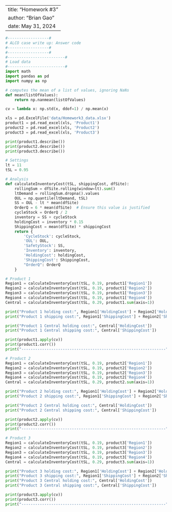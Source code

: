 
---
title: "Homework #3"
author: "Brian Gao"
date: May 31, 2024
---
```python
#------------------#
# ALCO case write up: Answer code
#------------------#
#------------------#
#-------------------------#
# Load data
#-------------------------#
import math
import pandas as pd
import numpy as np

# computes the mean of a list of values, ignoring NaNs
def mean(listOfValues):
    return np.nanmean(listOfValues)

cv = lambda x: np.std(x, ddof=1) / np.mean(x)

xls = pd.ExcelFile('data/Homework3_data.xlsx')
product1 = pd.read_excel(xls, 'Product1')
product2 = pd.read_excel(xls, 'Product2')
product3 = pd.read_excel(xls, 'Product3')

print(product1.describe())
print(product2.describe())
print(product3.describe())

# Settings
lt = 11
tSL = 0.95

# Analysis
def calculateInventoryCost(tSL, shippingCost, dfSite):
    rollingSum = dfSite.rolling(window=lt).sum()
    ltDemand = rollingSum.dropna().values
    OUL = np.quantile(ltDemand, tSL)
    SS = OUL - lt * mean(dfSite)
    OrderQ = 6 * mean(dfSite)  # Ensure this value is justified
    cycleStock = OrderQ / 2
    inventory = SS + cycleStock
    holdingCost = inventory * 0.15
    ShippingCost = mean(dfSite) * shippingCost
    return {
        'CycleStock': cycleStock,
        'OUL': OUL,
        'SafetyStock': SS,
        'Inventory': inventory,
        'HoldingCost': holdingCost,
        'ShippingCost': ShippingCost,
        "OrderQ": OrderQ
    }

# Product 1
Region1 = calculateInventoryCost(tSL, 0.19, product1['Region1'])
Region2 = calculateInventoryCost(tSL, 0.19, product1['Region2'])
Region3 = calculateInventoryCost(tSL, 0.19, product1['Region3'])
Region4 = calculateInventoryCost(tSL, 0.19, product1['Region4'])
Central = calculateInventoryCost(tSL, 0.29, product1.sum(axis=1))

print("Product 1 holding cost:", Region1['HoldingCost'] + Region2['HoldingCost'] + Region3['HoldingCost'] + Region4['HoldingCost'])
print("Product 1 shipping cost:", Region1['ShippingCost'] + Region2['ShippingCost'] + Region3['ShippingCost'] + Region4['ShippingCost'])

print("Product 1 Central holding cost:", Central['HoldingCost'])
print("Product 1 Central shipping cost:", Central['ShippingCost'])

print(product1.apply(cv))
print(product1.corr())
print("---------------------------------------------------------------")

# Product 2
Region1 = calculateInventoryCost(tSL, 0.19, product2['Region1'])
Region2 = calculateInventoryCost(tSL, 0.19, product2['Region2'])
Region3 = calculateInventoryCost(tSL, 0.19, product2['Region3'])
Region4 = calculateInventoryCost(tSL, 0.19, product2['Region4'])
Central = calculateInventoryCost(tSL, 0.29, product2.sum(axis=1))

print("Product 2 holding cost:", Region1['HoldingCost'] + Region2['HoldingCost'] + Region3['HoldingCost'] + Region4['HoldingCost'])
print("Product 2 shipping cost:", Region1['ShippingCost'] + Region2['ShippingCost'] + Region3['ShippingCost'] + Region4['ShippingCost'])

print("Product 2 Central holding cost:", Central['HoldingCost'])
print("Product 2 Central shipping cost:", Central['ShippingCost'])

print(product2.apply(cv))
print(product2.corr())
print("---------------------------------------------------------------")

# Product 3
Region1 = calculateInventoryCost(tSL, 0.19, product3['Region1'])
Region2 = calculateInventoryCost(tSL, 0.19, product3['Region2'])
Region3 = calculateInventoryCost(tSL, 0.19, product3['Region3'])
Region4 = calculateInventoryCost(tSL, 0.19, product3['Region4'])
Central = calculateInventoryCost(tSL, 0.29, product3.sum(axis=1))

print("Product 3 holding cost:", Region1['HoldingCost'] + Region2['HoldingCost'] + Region3['HoldingCost'] + Region4['HoldingCost'])
print("Product 3 shipping cost:", Region1['ShippingCost'] + Region2['ShippingCost'] + Region3['ShippingCost'] + Region4['ShippingCost'])
print("Product 3 Central holding cost:", Central['HoldingCost'])
print("Product 3 Central shipping cost:", Central['ShippingCost'])

print(product3.apply(cv))
print(product3.corr())
print("---------------------------------------------------------------")

```
